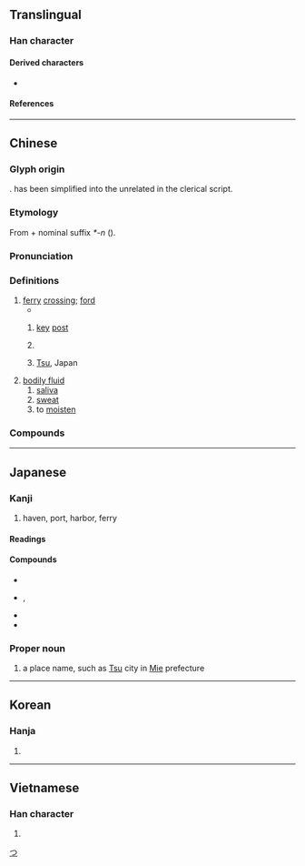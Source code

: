 {{character info/new}}
==Translingual==

===Han character===
{{Han char|rn=85|rad=水|as=06|sn=9|four=35107|canj=ELQ|ids=⿰氵聿}}

====Derived characters====
* {{l|mul|[[𦩨]], [[葏]], [[堻]], [[𤀷]]}}

====References====
{{Han ref|kx=0621.090|dkj=17396|dj=1017.070|hdz=31616.110|uh=6D25}}

----

==Chinese==
{{zh-forms|alt=𣸁,𦪉}}

===Glyph origin===
{{Han etym}}
{{Han compound|水|c1=s|t1=water|𦘔|c2=p|ls=psc}}. {{och-l|𦘔}} has been simplified into the unrelated {{och-l|聿}} in the clerical script.

===Etymology===
From {{och-l|濟|to ferry|id=2}} + nominal suffix ''*-n'' ({{zh-ref|Schuessler, 2007}}).

===Pronunciation===
{{zh-pron
|m=jīn
|c=zeon1
|md=cĭng
|mn=xm,qz,tw:tin/chin
|mn_note=Xiamen, Quanzhou, Taiwan: tin - vernacular; chin - literary
|mn-t=zing1
|w=1jin
|mc=y
|oc=y
|cat=n,pn
}}

===Definitions===
{{zh-hanzi}}

# [[ferry]] [[crossing]]; [[ford]]
#* {{zh-x|^長沮、^桀溺 耦 而 耕， ^孔子 過 之，使 ^子路 問津 焉。|Chang Zu and Jie Ni were at work in the field together. Confucius passed by them, and sent Zi Lu to inquire for the '''ford'''.|ref=Analects}}
## {{lb|zh|figurative}} [[key]] [[post]]
## {{zh-short|天津|[[Tianjin]]}}
## {{zh-div|市}} [[Tsu]], Japan
# [[bodily fluid]]
## [[saliva]]
## [[sweat]]
## to [[moisten]]

===Compounds===
{{zh-der|津巴布韋|津渡|津筏|津津|津津樂道|津津有味|津貼|津液|京津大鼓|平津|天津|位居要津|乏人問津|問津|唾津兒|白馬津|津潤|橋津|清津|文津閣|津鼓|津吏|指點迷津|津史|牛津|津濟|津關|益氣生津|津貼制度|知津|津發|河津|生津止渴|玄津|津浦鐵路|津送|無人問津|濕津津|波津|津涯|津梁|汗津津|津要|打鼓津頭|盟津|生津|津遣|要路津|蒲津|薪津|覺返迷津|關津|遍體生津|迷津|赤津津|要津|義津|江津|東津|上津|旗津|延津|利津|夏津|津市}}

----

==Japanese==

===Kanji===
{{ja-kanji|grade=c|rs=水06}}

# haven, port, harbor, ferry

====Readings====
{{ja-readings
|goon=しん
|kanon=しん
|kun=つ-
|nanori=す, ず, つ, づ
}}

====Compounds====
* {{ja-r|津%液|しん%えき}}
* {{ja-r|津々%浦々|つつ%うらうら|rom=-}}, {{ja-r|津津%浦浦|つつ%うらうら}}
* {{ja-r|津%波|つ%なみ}}
* {{ja-r|津%軽|つ%がる}}

===Proper noun===
{{ja-pos|つ|proper}}
{{ja-kanjitab|つ|yomi=k}}

# a place name, such as [[Tsu]] city in [[Mie]] prefecture

[[Category:ja:Cities|つ]]

----

==Korean==

===Hanja===
{{ko-hanja|hangeul=진}}

# {{defn|lang=ko|sort=水06}}

----

==Vietnamese==

===Han character===
{{vi-hantu|[[lọt]], [[lụt]], [[tân]]|rs=水06}}

# {{defn|lang=vi|sort=水06}}